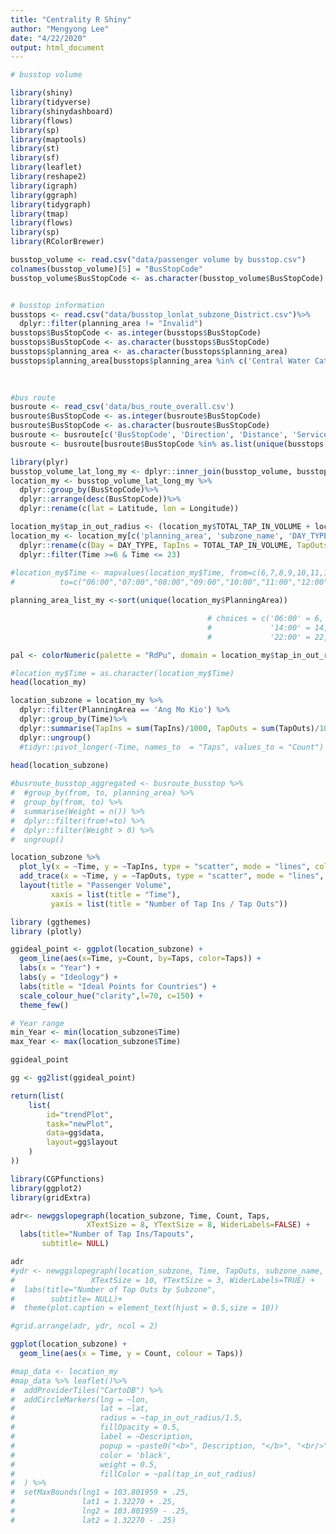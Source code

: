 ```yaml
---
title: "Centrality R Shiny"
author: "Mengyong Lee"
date: "4/22/2020"
output: html_document
---
```


```r
# busstop volume

library(shiny)
library(tidyverse)
library(shinydashboard)
library(flows)
library(sp)
library(maptools)
library(st)
library(sf)
library(leaflet)
library(reshape2)
library(igraph)
library(ggraph)
library(tidygraph)
library(tmap)
library(flows)
library(sp)
library(RColorBrewer)

busstop_volume <- read.csv("data/passenger volume by busstop.csv")
colnames(busstop_volume)[5] = "BusStopCode"
busstop_volume$BusStopCode <- as.character(busstop_volume$BusStopCode)


# busstop information
busstops <- read.csv("data/busstop_lonlat_subzone_District.csv")%>%
  dplyr::filter(planning_area != "Invalid")
busstops$BusStopCode <- as.integer(busstops$BusStopCode)
busstops$BusStopCode <- as.character(busstops$BusStopCode)
busstops$planning_area <- as.character(busstops$planning_area)
busstops$planning_area[busstops$planning_area %in% c('Central Water Catchment', 'Mandai', 'Marina South', 'Museum', 'Newton', 'Orchard', 'Outram', 
                                                                           'Seletar', 'Rochor', 'Singapore River', 'Tanglin', 'Southern Islands', 'River Valley', 'Paya Lebar', 
                                                                           'Straits View', 'Tengah')] <- "Others"

#bus route
busroute <- read_csv('data/bus_route_overall.csv')
busroute$BusStopCode <- as.integer(busroute$BusStopCode)
busroute$BusStopCode <- as.character(busroute$BusStopCode)
busroute <- busroute[c('BusStopCode', 'Direction', 'Distance', 'ServiceNo', 'StopSequence')]
busroute <- busroute[busroute$BusStopCode %in% as.list(unique(busstops['BusStopCode']))[['BusStopCode']], ] 

```

```r
library(plyr)
busstop_volume_lat_long_my <- dplyr::inner_join(busstop_volume, busstops, by ='BusStopCode')
location_my <- busstop_volume_lat_long_my %>%
  dplyr::group_by(BusStopCode)%>%
  dplyr::arrange(desc(BusStopCode))%>%
  dplyr::rename(c(lat = Latitude, lon = Longitude))

location_my$tap_in_out_radius <- (location_my$TOTAL_TAP_IN_VOLUME + location_my$TOTAL_TAP_OUT_VOLUME)**(1/2)/6
location_my <- location_my[c('planning_area', 'subzone_name', 'DAY_TYPE', 'TIME_PER_HOUR', 'BusStopCode', 'Description', 'RoadName', 'TOTAL_TAP_IN_VOLUME', 'TOTAL_TAP_OUT_VOLUME', 'lon', 'lat', 'tap_in_out_radius')]%>%
  dplyr::rename(c(Day = DAY_TYPE, TapIns = TOTAL_TAP_IN_VOLUME, TapOuts = TOTAL_TAP_OUT_VOLUME, Time = TIME_PER_HOUR, PlanningArea = planning_area)) %>%
  dplyr::filter(Time >=6 & Time <= 23)
  
#location_my$Time <- mapvalues(location_my$Time, from=c(6,7,8,9,10,11,12,13,14,15,16,17,18,19,20,21,22,23), 
#          to=c("06:00","07:00","08:00","09:00","10:00","11:00","12:00","13:00","14:00","15:00","16:00","17:00","18:00","19:00","20:00","21:00","22:00","23:00"))

planning_area_list_my <-sort(unique(location_my$PlanningArea))

                                            # choices = c('06:00' = 6,'07:00' = 7,'08:00' = 8,'09:00' = 9,'10:00' = 10,'11:00' = 11,'12:00' = 12,'13:00' = 13,
                                            #             '14:00' = 14,'15:00' = 15,'16:00' = 16,'17:00' = 17,'18:00' = 18,'19:00' = 19,'20:00' = 20, '21:00' = 21,
                                            #             '22:00' = 22,'23:00' = 23),

pal <- colorNumeric(palette = "RdPu", domain = location_my$tap_in_out_radius)

```

```r
#location_my$Time = as.character(location_my$Time)
head(location_my)

```
```r
location_subzone = location_my %>% 
  dplyr::filter(PlanningArea == 'Ang Mo Kio') %>% 
  dplyr::group_by(Time)%>%
  dplyr::summarise(TapIns = sum(TapIns)/1000, TapOuts = sum(TapOuts)/1000)%>%
  dplyr::ungroup()
  #tidyr::pivot_longer(-Time, names_to  = "Taps", values_to = "Count")
  
head(location_subzone)

#busroute_busstop_aggregated <- busroute_busstop %>%
#  #group_by(from, to, planning_area) %>%
#  group_by(from, to) %>%
#  summarise(Weight = n()) %>%
#  dplyr::filter(from!=to) %>%
#  dplyr::filter(Weight > 0) %>%
#  ungroup()

```

```r
location_subzone %>%
  plot_ly(x = ~Time, y = ~TapIns, type = "scatter", mode = "lines", color = I('dark green'), name = "Tap Ins") %>%
  add_trace(x = ~Time, y = ~TapOuts, type = "scatter", mode = "lines", color = I('red'), name = "Tap Outs") %>%
  layout(title = "Passenger Volume",
         xaxis = list(title = "Time"),
         yaxis = list(title = "Number of Tap Ins / Tap Outs"))

```
```r
library (ggthemes)
library (plotly)

ggideal_point <- ggplot(location_subzone) +
  geom_line(aes(x=Time, y=Count, by=Taps, color=Taps)) +
  labs(x = "Year") +
  labs(y = "Ideology") +
  labs(title = "Ideal Points for Countries") +
  scale_colour_hue("clarity",l=70, c=150) +
  theme_few()

# Year range
min_Year <- min(location_subzone$Time)
max_Year <- max(location_subzone$Time)

ggideal_point
```

```r
gg <- gg2list(ggideal_point)

return(list(
    list(
        id="trendPlot",
        task="newPlot",
        data=gg$data,
        layout=gg$layout
    )
))

```

```r
library(CGPfunctions)
library(ggplot2)
library(gridExtra)

adr<- newggslopegraph(location_subzone, Time, Count, Taps,
                 XTextSize = 8, YTextSize = 8, WiderLabels=FALSE) +
  labs(title="Number of Tap Ins/Tapouts",
       subtitle= NULL)

adr
#ydr <- newggslopegraph(location_subzone, Time, TapOuts, subzone_name,
#                 XTextSize = 10, YTextSize = 3, WiderLabels=TRUE) +
#  labs(title="Number of Tap Outs by Subzone",
#        subtitle= NULL)+
#  theme(plot.caption = element_text(hjust = 0.5,size = 10))

#grid.arrange(adr, ydr, ncol = 2)


```

```r

ggplot(location_subzone) +
  geom_line(aes(x = Time, y = Count, colour = Taps))

```


```r
#map_data <- location_my
#map_data %>% leaflet()%>%
#  addProviderTiles("CartoDB") %>% 
#  addCircleMarkers(lng = ~lon, 
#                   lat = ~lat,
#                   radius = ~tap_in_out_radius/1.5,
#                   fillOpacity = 0.5,
#                   label = ~Description, 
#                   popup = ~paste0("<b>", Description, "</b>", "<br/>", 'Tap in Volume: ', TapIns, "<br/>", 'Tap out volume: ', TapOuts),
#                   color = 'black',
#                   weight = 0.5,
#                   fillColor = ~pal(tap_in_out_radius)
#  ) %>%
#  setMaxBounds(lng1 = 103.801959 + .25, 
#               lat1 = 1.32270 + .25, 
#               lng2 = 103.801959 - .25, 
#               lat2 = 1.32270 - .25)
  
```

```r


```

```r


```

```r


```

```r


```

```r


```

